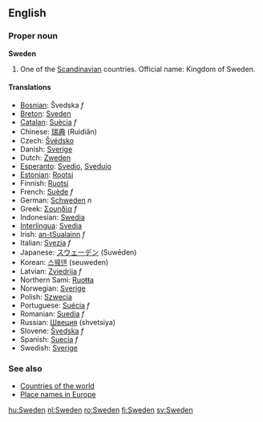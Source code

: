 ==English==

===Proper noun===
'''Sweden'''

#One of the [[Scandinavian]] countries. Official name: Kingdom of Sweden.

====Translations====
*[[Bosnian]]: Švedska ''f''
*[[Breton]]: [[Sveden]]
*[[Catalan]]: [[Suècia]] ''f''
*Chinese: [[瑞典]] (Ruìdiǎn)
*Czech: [[Švédsko]]
*Danish: [[Sverige]]
*Dutch: [[Zweden]]
*[[Esperanto]]: [[Svedio]], [[Svedujo]]
*[[Estonian]]: [[Rootsi]]
*Finnish: [[Ruotsi]]
*French: [[Suède]] ''f''
*German: [[Schweden]] ''n''
*Greek: [[Σουηδία]] ''f''
*Indonesian: [[Swedia]]
*[[Interlingua]]: [[Svedia]]
*Irish: [[an-tSualainn]] ''f''
*Italian: [[Svezia]] ''f''
*Japanese: [[スウェーデン]] (Suwēden)
*Korean: [[스웨덴]] (seuweden)
*Latvian: [[Zviedrija]] ''f''
*Northern Sami: [[Ruoŧŧa]]
*Norwegian: [[Sverige]]
*Polish: [[Szwecja]]
*Portuguese: [[Suécia]] ''f''
*Romanian: [[Suedia]] ''f''
*Russian: [[Швеция]] (shvetsiya)
*Slovene: [[Švedska]] ''f''
*Spanish: [[Suecia]] ''f''
*Swedish: [[Sverige]]

===See also=== 
*[[Countries of the world]]
*[[Wiktionary Appendix:Place names in Europe|Place names in Europe]]

[[hu:Sweden]]
[[nl:Sweden]]
[[ro:Sweden]]
[[fi:Sweden]]
[[sv:Sweden]]